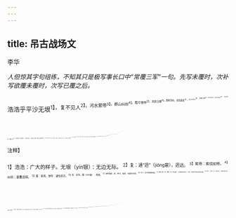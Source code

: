 ```yaml
---
---
---
```

title: 吊古战场文
---



李华

*人但惊其字句组练，不知其只是极写事长口中“常覆三军”一句。先写未覆时，次补写欲覆未覆时，次写已覆之后。*

浩浩乎平沙无垠<sup>1】，复不见人<sup>2】。河水萦带<sup>3】，群山纠纷<sup>4】。黯兮惨悴<sup>5】，风悲日曛<sup>6】。蓬断草枯，凛若霜晨<sup>7】。鸟飞不下<sup>8】，兽铤亡群<sup>9】。（先写空场。）亭长告余曰<sup>10】：“此古战场也，常覆三军<sup>1】D，往往鬼哭，天阴则闻。”（亭长语止此。）伤心哉，秦欤？汉欤？将近代欤<sup>12】？（只用“伤心哉”三字一接，却以秦、汉连问，下即紧问近代。妙！）
吾闻夫齐、魏徭戍<sup>13】，荆、韩召募<sup>13】。万里奔走，连年暴露。沙草晨牧，河冰夜渡。地阔天长，不知归路。寄身锋刃，膈臆谁诉<sup>15】？（此一段写三军初合未覆时，字字酸苦。）秦、汉而还<sup>16】，多事四夷<sup>17】，中州耗斁<sup>18】，无世无之<sup>19】。（上云“秦欤？汉欤？”此仍从秦、汉嗟怨起。）古称戎夏<sup>2】，不抗王师<sup>20】。文教失宜<sup>2】，武臣用奇<sup>2】。奇兵有异于仁义，王道迂阔而莫为<sup>20】。呜呼！噫嘻！（胡可胜怨？）
吾想夫北风振漠，胡兵伺便<sup>5】。主将骄敌，期门受战<sup>3】。野竖旄旗<sup>20】，川回组练<sup>18】。法重心骇，威尊命贱<sup>2】。利镞穿骨<sup>3】，惊沙人面<sup>3】。主客相排<sup>2】，山川震眩<sup>3】。声析江河3，势崩雷电<sup>3】。（此写初战未覆时，字字酸苦。）至若穷阴凝闭<sup>4】，凛冽海隅<sup>10】；积雪没胫<sup>3】，坚冰在须；鸷鸟休巢<sup>3】，征马踟蹰<sup>4】；缯纩无温，堕指裂肤<sup>11】。当此苦寒，天假强胡<sup>12】，凭陵杀气，以相剪屠<sup>5】；（加写苦寒。）径截辎重，横攻士卒<sup>4】。都尉亲降<sup>15】，将军覆没。尸填巨港之岸，血满长城之窟；无贵无贱，同为枯骨，可胜言哉<sup>16】？（此写三军正覆时也。）鼓衰兮力尽，矢竭兮弦绝<sup>17】；白刃交兮宝刀折，两军蹙兮生死决<sup>18】。降矣哉？终身夷狄<sup>4】；战矣哉？骨暴沙砾<sup>9】。（此重写三军欲覆未覆时。）鸟无声兮山寂寂，夜正长兮风浙
淅，魂魄结兮天沉沉®，鬼神聚兮云幂幂<sup>3】。日光寒兮草短，月色苦兮霜白。伤心惨目，有如是耶？（此写三军已覆之后也。）
吾闻之：牧用赵卒，大破林胡，开地千里，遁逃匈奴的。（赵。）汉倾天下，财殚力痛<sup>4】。任人而已，其在多乎<sup>20】？（汉。重怨。赵，即秦也。）周逐猃狁，北至太原，既城朔方<sup>5】，全师而还；饮至策勋园，和乐且闲6，穆穆棣棣<sup>2】，君臣之间。（叹周。）秦起长城，竟海为关6，茶毒生灵<sup>4】，万里朱股的。（秦。）汉击匈奴，虽得阴山®，枕骸遍野，功不补患。（汉。再怨秦、汉。看他叠叠只怨秦、汉，即近代不有可知。）
苍苍烝民<sup>18】，谁无父母？提携捧负，畏其不寿<sup>3】。谁无兄弟，如足如手？谁无夫妇，如宾如友？（父母，作四句押韵，一解。兄弟、夫妇，各作二句押韵，亦一解。）生也何恩，杀之何咎？（以至情至理断之。）其存其殁<sup>7】，家莫闻知。人或有言，将信将疑。捐捐心目<sup>7】，寝寐见之<sup>13】。布莫倾觞，哭望天涯，天地为愁，草木凄悲。吊祭不至，精魂何依？（写其家中，字字酸苦。）必有凶年<sup>7】，人其流离<sup>16】。呜呼！噫嘻！时耶？命耶？从古如斯<sup>7】。（怨之至，怒之至，不嫌出于诅矣。）为之奈何<sup>18】？（一问。）守在四夷<sup>19】。（一答。忽作一问一答，文便寂然而住。奇极！）

<sup>注释】

<sup>1】浩浩：广大的样子。无垠（yín银）：无边无际。
<sup>2】复：通“迥”（jiǒng窘），迥远。
<sup>3】紫带：紫绕如带。
<sup>4】纠纷；重叠连绵。
<sup>5】黯：昏黑。惨悴：凄怆悲凉。
<sup>6】悲：悲号。曛（xún勋）：昏暗。
<sup>7】凛若霜展：凛，寒冷。霜晨，有霜的早晨。
<sup>8】不下：指不愿降落停留。
<sup>9】兽铤亡群：兽，野兽。铤（tīing挺），迅速奔走的样子。亡群，因惊恐而各自奔走失散。
<sup>10】亭长：十里为一亭，亭设亭长，为地方政府小吏。
<sup>11】覆：覆灭。
<sup>12】秦欤：是秦代的战场呢？汉欤：是汉代的战场呢？将近代欤：还是近代的战场呢？将，还是。
<sup>13】齐、魏：战国时的齐国和魏国。徭戍：征调民佚、戍卒去镇守边境之地。
<sup>14】荆、韩：战国时的楚国和韩国。荆，楚国的别称。召募：指召募士兵。
<sup>15】膈（bì敷）腈：忧郁悲愤的心情。谁诉：向谁倾诉。
<sup>16】秦、汉而还：秦、汉以来。面，以。
<sup>17】四夷：泛指四方边境上的少数民族。
<sup>18】中州：古代称豫州为中州，这里指中原地区。耗：消耗、损失。斁（dù妒）：败坏。
<sup>19】无世：没有一个朝代。
<sup>20】戎：指边境上的少数民族。夏：指中国。
<sup>21】抗：抵抗。王师：指朝廷派出的军队。
<sup>22】文教：文德教化。宜：宜扬。
<sup>23】奇：诡计。
<sup>24】迂阔：迂远。莫为：不再奉行王道。
<sup>25】漠：沙漠。伺便：窥测、等待有利的进攻时机。
<sup>26】期门：指出征部队军营之门。
<sup>27】旄旗：旗杆头上有旄牛尾作装饰的旗，大将出征时多用之。
<sup>28】组练：战袍，借指士兵。
<sup>29】法：军法。心：士兵之心。威：威权。贱：轻贱。
<sup>30】利镞：锋利的箭头。
<sup>31】惊沙：令人心惊的大风沙。入面：扑面。
<sup>32】主：守军。客：外族武装人员。搏：搏斗。
<sup>33】震：震动。眩：犹言头昏目眩。
<sup>34】声：指战鼓及士兵呐喊之声。析：裂开。
<sup>35】势：指冲锋陷阵之势。崩雷电：雷鸣电闪。
<sup>36】穷阴：阴云密布。凝：凝聚。闭：闭合。
<sup>37】凛冽：指凛冽的寒风。隅：边隅。
<sup>38】没：埋没。胫：人的小腿。
<sup>39】鸷（zhì治）鸟：鹰、鹤一类凶猛的鸟。休集：因怕冷而躲在集中不敢外出。
<sup>40】踟蹰：徘徊不进。
<sup>41】缯纩（zēngkuàng憎旷）：缯，帛。纩，丝绵。堕指裂肤：手指冻掉，皮肤开裂。极言边地的寒冷。
<sup>42】天假强胡：上天给了胡人以这么好的机会（指胡人习惯于冰天雪地的寒冷气候）。
<sup>43】凭陵：有所依恃而进行骚扰。杀气：肃杀之气。剪屠：剪伐屠杀。
<sup>44】径：直接。截：截取。辎重：装运军用物资的车辆。横：横行。
<sup>45】都尉：武官名。汉代自景帝时起，于郡设都尉，以辅佐郡守及掌管全郡军事。从武帝时起，于重要关塞，亦设关都尉防守。
<sup>46】可胜言哉：（这些悲惨的事）怎能说得尽呢？
<sup>47】竭：尽、完。绝：断。
<sup>48】蹙（cù促）：迫近。
<sup>49】降矣哉：投降吧。夷狄：此处泛指我国西部和北部地区的少数民族。
<sup>50】战矣哉：坚持战斗吧。暴：暴露。
<sup>51】淅浙：风声。
<sup>52】魂魄结兮：指死者的魂魄集结在一起，不肯散去。沉沉：昏暗的样子。
<sup>53】幂（mì密）幂：阴云密布的样子。
<sup>54】牧：李牧，战国时赵国的著名将领。他长期防守赵国的北部边境，曾大败过匈奴和秦国的军队。林胡：匈奴族的一支。
<sup>55】开地：开拓疆土。遁逃匈奴：赶走了匈奴军队。
<sup>56】汉倾天下：汉朝动用了所有的军队。倾，尽、用尽。殚：耗尽。力痫（pú扑）：力气枯竭。痫，一种因极度疲劳而引起的病。
<sup>57】任人：指任用优秀将领。多：指士兵之多。
<sup>58】猃狁（xǎnyǔn险允）：我国古代北方的一个民族。周宣王时，猃狁人曾兴师侵周，逼近京城，宜王命尹吉甫领兵反击。尹吉甫获胜，将猃狁人赶至太原，然后班师还朝。猃狁，一作“俨狁”。
<sup>59】既城朔方：在朔方修建了城池。朔方，古地名。《尚书·尧典》：“申命和叔，宅朔方，曰幽都。”西汉时所置溯方郡，治所在朔方（今内蒙古杭锦旗北）。
<sup>60】饮至：古代诸侯结盟、征伐等事完毕以后，回到宗庙，饮酒庆贺，称为“饮至”。策勋：记录功勋于简策之上。
<sup>61】闲：安闲。
<sup>62】穆穆：墙庄恭敬的样子。棣棣：雍容安闲的样子。
<sup>63】竟海：到达海边。竟，尽。
<sup>64】茶（tú逢）毒生灵：残害百姓。
<sup>65】朱殷：指流血。朱，红色。殷，赤黑色。
<sup>66】阴山：山名，在今内蒙古自治区中部。西起河套，东与兴安岭相接。绵延约一千二百公里。汉武帝时遣将攻匈奴，曾夺得此山。
<sup>67】枕骸：尸体相枕。
<sup>68】苍苍：茂盛的样子。引申为多的意思。烝民：众民。
<sup>69】提携：带领。捧负：怀抱。畏其不寿：担心他不能长大成人。
<sup>70】“生也何恩”二句：他们活着时，曾受到帝王的什么恩德？他们披杀死，可是他们又有什么过错？
<sup>71】殁：死亡。
<sup>72】捐捐（juān娟）：忧闷的样子。
<sup>73】寝寐：睡眠。
<sup>74】布莫倾筋：指设灵祭奠。布奠，陈设祭品。
<sup>75】凶年：荒年。《老子》：“大军之后，必有凶年。”
<sup>76】流离：转徙离散。
<sup>77】如斯：如此。
<sup>78】为之奈何：采取什么措施才能改变这种状况？
<sup>79】守在四夷：《左传·昭公二十三年》：“古者天子，守在四夷。”意思是说，古时圣明君王，行王道，讲仁义，以文德教化去感化外族，使其臣服。这样，四夷各为天子守土，战争的危险也就消失了。